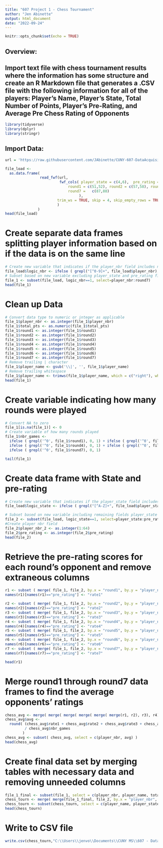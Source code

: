 ---
title: "607 Project 1 - Chess Tournament"
author: "Jen Abinette"
output: html_document
date: "2022-09-24"
---
```{r setup, include=FALSE}
knitr::opts_chunk$set(echo = TRUE)
```
## Overview:
Import text file with chess tournament results where the information has some structure and create an R Markdown file that generates a .CSV file with the following information for all of the players: Player’s Name, Player’s State, Total Number of Points, Player’s Pre-Rating, and Average Pre Chess Rating of Opponents
---

```{r}
library(tidyverse)
library(dplyr)
library(stringr)
```
## Import Data:
```{r}
url = 'https://raw.githubusercontent.com/JAbinette/CUNY-607-DataAcquisition/main/tournamentinfo.txt'

file_load <- 
  as.data.frame(
                read_fwf(url, 
                         fwf_cols( player_state = c(4,6),  pre_rating = c(23,26), player_nbr = c(4,6), player_name = c(9,41), total_pts = c(42,44), 
                             round1 = c(51,52), round2 = c(57,58), round3 =	c(63,64), round4 =	c(69,70), round5 =	c(75,76), round6 =	c(81,82),
                             round7 =	c(87,88)
                                  ),
                        trim_ws = TRUE, skip = 4, skip_empty_rows = TRUE, show_col_types = 'FALSE'
                        )
               )
head(file_load)
```
# Create separate data frames splitting player information based on if the data is on the same line
```{r}
# Create new variable that indicates if the player_nbr field includes numbers or not
file_load$logic_nbr <- ifelse ( grepl("[^0-9]+", file_load$player_nbr), 0, 1)
# Subset based on new variable excluding player_state and pre_rating fields as those variables have the correct info on a different row than the others 
file_1 <- subset(file_load, logic_nbr==1, select=player_nbr:round7)
head(file_1)
```
# Clean up Data
```{r}
# Convert data type to numeric or integer as applicable
file_1$player_nbr <- as.integer(file_1$player_nbr)
file_1$total_pts <- as.numeric(file_1$total_pts)
file_1$round1 <- as.integer(file_1$round1)
file_1$round2 <- as.integer(file_1$round2)
file_1$round3 <- as.integer(file_1$round3)
file_1$round4 <- as.integer(file_1$round4)
file_1$round5 <- as.integer(file_1$round5)
file_1$round6 <- as.integer(file_1$round6)
file_1$round7 <- as.integer(file_1$round7)
# Remove trailing | character
file_1$player_name <- gsub('\\|', '', file_1$player_name)
# Remove trailing whitespace
file_1$player_name <- trimws(file_1$player_name, which = c("right"), whitespace = "[ \t\r\n]")
head(file_1)
```
# Create variable indicating how many rounds were played
```{r}
# Convert NA to zero
file_1[is.na(file_1)] <- 0
# Create variable of how many rounds played
file_1$nbr_games <- 
  ifelse ( grepl('^0', file_1$round1), 0, 1) + ifelse ( grepl('^0', file_1$round2), 0, 1) + ifelse ( grepl('^0', file_1$round3), 0, 1) +
  ifelse ( grepl('^0', file_1$round4), 0, 1) + ifelse ( grepl('^0', file_1$round5), 0, 1) + ifelse ( grepl('^0', file_1$round6), 0, 1) + 
  ifelse ( grepl('^0', file_1$round7), 0, 1)

tail(file_1)
```
# Create data frame with State and pre-rating
```{r}
# Create new variable that indicates if the player_state field includes letters or not
file_load$logic_state <- ifelse ( grepl("[^A-Z]+", file_load$player_state), 0, 1)

# Subset based on new variable including remaining fields player_state and pre_rating
file_2 <- subset(file_load, logic_state==1, select=player_state:pre_rating)
#Create player nbr field
file_2$player_nbr_2 <- as.integer(1:64)
file_2$pre_rating <- as.integer(file_2$pre_rating)
head(file_2)
```
# Retrieve the pre-rating scores for each round's opponent and remove extraneous columns
```{r}
r1 <- subset ( merge( file_1, file_2, by.x = "round1", by.y = "player_nbr_2", all.x = TRUE), select=c(player_nbr,pre_rating, nbr_games))
names(r1)[names(r1)=="pre_rating"] <- "rate1"

r2 <- subset ( merge( file_1, file_2, by.x = "round2", by.y = "player_nbr_2", all.x = TRUE), select=c(player_nbr,pre_rating))
names(r2)[names(r2)=="pre_rating"] <- "rate2"
r3 <- subset ( merge( file_1, file_2, by.x = "round3", by.y = "player_nbr_2", all.x = TRUE), select=c(player_nbr,pre_rating))
names(r3)[names(r3)=="pre_rating"] <- "rate3"
r4 <- subset ( merge( file_1, file_2, by.x = "round4", by.y = "player_nbr_2", all.x = TRUE), select=c(player_nbr,pre_rating))
names(r4)[names(r4)=="pre_rating"] <- "rate4"
r5 <- subset ( merge( file_1, file_2, by.x = "round5", by.y = "player_nbr_2", all.x = TRUE), select=c(player_nbr,pre_rating))
names(r5)[names(r5)=="pre_rating"] <- "rate5"
r6 <- subset ( merge( file_1, file_2, by.x = "round6", by.y = "player_nbr_2", all.x = TRUE), select=c(player_nbr,pre_rating))
names(r6)[names(r6)=="pre_rating"] <- "rate6"
r7 <- subset ( merge( file_1, file_2, by.x = "round7", by.y = "player_nbr_2", all.x = TRUE), select=c(player_nbr,pre_rating))
names(r7)[names(r7)=="pre_rating"] <- "rate7"

head(r1)
```

# Merge round1 through round7 data frames to find the average opponents’ ratings
```{r}
chess_avg <- merge( merge( merge( merge( merge( merge(r1, r2), r3), r4), r5), r6), r7)
chess_avg$avg <- 
  round( (chess_avg$rate1 + chess_avg$rate2 + chess_avg$rate3 + chess_avg$rate4 + chess_avg$rate5 + chess_avg$rate6 + chess_avg$rate7) 
         / chess_avg$nbr_games
        )
chess_avg <- subset( chess_avg, select = c(player_nbr, avg) )
head(chess_avg)
```
# Create final data set by merging tables with necessary data and removing unneeded columns
```{r}
file_1_final <- subset(file_1, select = c(player_nbr, player_name, total_pts))
chess_tourn <- merge( merge(file_1_final, file_2, by.x = "player_nbr", by.y = "player_nbr_2"), chess_avg)
chess_tourn <- subset(chess_tourn, select = c(player_name, player_state, total_pts, pre_rating, avg) )
head(chess_tourn)
```
# Write to CSV file
```{r}
write.csv(chess_tourn,"C:\\Users\\jenvo\\Documents\\CUNY MS\\607 - Data Acquisition\\W5\\Project1-Chess Tournament Output.csv", row.names = FALSE, quote=FALSE)
```

